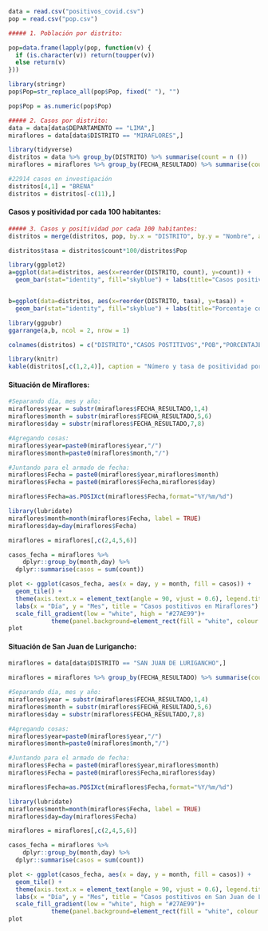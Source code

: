 ```r
data = read.csv("positivos_covid.csv")
pop = read.csv("pop.csv")
```

```r
##### 1. Población por distrito:

pop=data.frame(lapply(pop, function(v) {
  if (is.character(v)) return(toupper(v))
  else return(v)
}))
```

```r
library(stringr)
pop$Pop=str_replace_all(pop$Pop, fixed(" "), "")
```

```r
pop$Pop = as.numeric(pop$Pop)
```

```r
##### 2. Casos por distrito:
data = data[data$DEPARTAMENTO == "LIMA",]
miraflores = data[data$DISTRITO == "MIRAFLORES",]
```

```r
library(tidyverse)
distritos = data %>% group_by(DISTRITO) %>% summarise(count = n ())
miraflores = miraflores %>% group_by(FECHA_RESULTADO) %>% summarise(count = n ())
```

```r
#22914 casos en investigación
distritos[4,1] = "BRENA"
distritos = distritos[-c(11),]
```


#### Casos y positividad por cada 100 habitantes:


```r
##### 3. Casos y positividad por cada 100 habitantes:
distritos = merge(distritos, pop, by.x = "DISTRITO", by.y = "Nombre", all.x = T)
```

```r
distritos$tasa = distritos$count*100/distritos$Pop
```

```r
library(ggplot2)
a=ggplot(data=distritos, aes(x=reorder(DISTRITO, count), y=count)) +
  geom_bar(stat="identity", fill="skyblue") + labs(title="Casos positivos por distrito", y="Número", x="Distrito") +theme(panel.background=element_rect(fill = "white", colour = "black")) + theme(plot.title = element_text(hjust = 0.5)) + coord_flip() + geom_hline(yintercept = mean(distritos$count), linetype="dashed", color="red") 


b=ggplot(data=distritos, aes(x=reorder(DISTRITO, tasa), y=tasa)) +
  geom_bar(stat="identity", fill="skyblue") + labs(title="Porcentaje con respecto al total", y="Porcentaje", x="Distrito") +theme(panel.background=element_rect(fill = "white", colour = "black")) + theme(plot.title = element_text(hjust = 0.5)) + coord_flip() + geom_hline(yintercept = mean(distritos$tasa), linetype="dashed", color="red") 
```

```r
library(ggpubr)
ggarrange(a,b, ncol = 2, nrow = 1)
```
```r
colnames(distritos) = c("DISTRITO","CASOS POSTITIVOS","POB","PORCENTAJE")
```

```r
library(knitr)
kable(distritos[,c(1,2,4)], caption = "Número y tasa de positividad por distrito en Lima Metropolitana")
```

#### Situación de Miraflores:

```r
#Separando día, mes y año:
miraflores$year = substr(miraflores$FECHA_RESULTADO,1,4)
miraflores$month = substr(miraflores$FECHA_RESULTADO,5,6)
miraflores$day = substr(miraflores$FECHA_RESULTADO,7,8)
```

```r
#Agregando cosas:
miraflores$year=paste0(miraflores$year,"/")
miraflores$month=paste0(miraflores$month,"/")
```

```r
#Juntando para el armado de fecha:
miraflores$Fecha = paste0(miraflores$year,miraflores$month)
miraflores$Fecha = paste0(miraflores$Fecha,miraflores$day)
```

```r
miraflores$Fecha=as.POSIXct(miraflores$Fecha,format="%Y/%m/%d")
```

```r
library(lubridate)
miraflores$month=month(miraflores$Fecha, label = TRUE)
miraflores$day=day(miraflores$Fecha)
```

```r
miraflores = miraflores[,c(2,4,5,6)]
```

```r
casos_fecha = miraflores %>%
    dplyr::group_by(month,day) %>%
  dplyr::summarise(casos = sum(count))
```

```r
plot <- ggplot(casos_fecha, aes(x = day, y = month, fill = casos)) +
  geom_tile() +
  theme(axis.text.x = element_text(angle = 90, vjust = 0.6), legend.title = element_blank(), legend.position="top", legend.direction="horizontal", legend.key.width=unit(2, "cm"), legend.key.height=unit(0.25, "cm")) +
  labs(x = "Día", y = "Mes", title = "Casos postitivos en Miraflores") +
  scale_fill_gradient(low = "white", high = "#27AE99")+
    	    theme(panel.background=element_rect(fill = "white", colour = "black")) + theme(plot.title = element_text(hjust = 0.5))
plot
```

#### Situación de San Juan de Lurigancho:


```r
miraflores = data[data$DISTRITO == "SAN JUAN DE LURIGANCHO",]
```

```r
miraflores = miraflores %>% group_by(FECHA_RESULTADO) %>% summarise(count = n ())
```

```r
#Separando día, mes y año:
miraflores$year = substr(miraflores$FECHA_RESULTADO,1,4)
miraflores$month = substr(miraflores$FECHA_RESULTADO,5,6)
miraflores$day = substr(miraflores$FECHA_RESULTADO,7,8)
```

```r
#Agregando cosas:
miraflores$year=paste0(miraflores$year,"/")
miraflores$month=paste0(miraflores$month,"/")
```

```r
#Juntando para el armado de fecha:
miraflores$Fecha = paste0(miraflores$year,miraflores$month)
miraflores$Fecha = paste0(miraflores$Fecha,miraflores$day)
```

```r
miraflores$Fecha=as.POSIXct(miraflores$Fecha,format="%Y/%m/%d")
```

```r
library(lubridate)
miraflores$month=month(miraflores$Fecha, label = TRUE)
miraflores$day=day(miraflores$Fecha)
```

```r
miraflores = miraflores[,c(2,4,5,6)]
```

```r
casos_fecha = miraflores %>%
    dplyr::group_by(month,day) %>%
  dplyr::summarise(casos = sum(count))
```

```r
plot <- ggplot(casos_fecha, aes(x = day, y = month, fill = casos)) +
  geom_tile() +
  theme(axis.text.x = element_text(angle = 90, vjust = 0.6), legend.title = element_blank(), legend.position="top", legend.direction="horizontal", legend.key.width=unit(2, "cm"), legend.key.height=unit(0.25, "cm")) +
  labs(x = "Día", y = "Mes", title = "Casos postitivos en San Juan de Lurigancho") +
  scale_fill_gradient(low = "white", high = "#27AE99")+
    	    theme(panel.background=element_rect(fill = "white", colour = "black")) + theme(plot.title = element_text(hjust = 0.5))
plot
```








